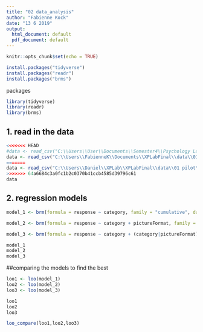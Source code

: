 ```yaml
---
title: "02 data_analysis"
author: "Fabienne Kock"
date: "13 6 2019"
output:
  html_document: default
  pdf_document: default
---
```


```r
knitr::opts_chunk$set(echo = TRUE)
```
```r
install.packages("tidyverse")
install.packages("readr")
install.packages("brms")
```


packages
```r
library(tidyverse)
library(readr)
library(brms)
```

## 1. read in the data
```r
<<<<<<< HEAD
#data <- read_csv("C:\\Users\\User\\Documents\\Semester4\\Psychology Lab\\XPLabFinal\\data\\01 pilot\\S1_data_clean.csv")
data <- read_csv("C:\\Users\\FabienneK\\Documents\\XPLabFinal\\data\\01 pilot\\S1_data_clean.csv")
=======
data <- read_csv("C:\\Users\\Daniel\\XPLab\\XPLabFinal\\data\\01 pilot\\S1_data_clean.csv")
>>>>>>> 64a6684c3a0fc1b2c0370b41ccb4585d39796c61
data
```

## 2. regression models
```r
model_1 <- brm(formula = response ~ category, family = "cumulative", data = data)
```
```r
model_2 <- brm(formula = response ~ category + pictureFormat, family = "cumulative", data = data)
```
```r
model_3 <- brm(formula = response ~ category + (category|pictureFormat), family = "cumulative", data = data)
```

```r
model_1
model_2
model_3

```

##comparing the models to find the best
```r
loo1 <- loo(model_1)
loo2 <- loo(model_2)
loo3 <- loo(model_3)
```
```r
loo1
loo2
loo3
```
```r
loo_compare(loo1,loo2,loo3)
```

